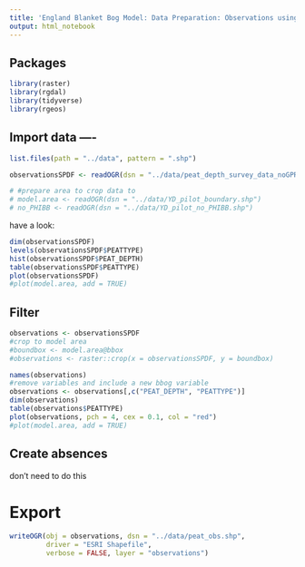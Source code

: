 ```yaml
---
title: 'England Blanket Bog Model: Data Preparation: Observations using peat depth data'
output: html_notebook
---
```



## Packages 
```r
library(raster)
library(rgdal)
library(tidyverse)
library(rgeos)
```


## Import data ----
```r
list.files(path = "../data", pattern = ".shp")

observationsSPDF <- readOGR(dsn = "../data/peat_depth_survey_data_noGPR.shp", verbose = TRUE)

# #prepare area to crop data to
# model.area <- readOGR(dsn = "../data/YD_pilot_boundary.shp")
# no_PHIBB <- readOGR(dsn = "../data/YD_pilot_no_PHIBB.shp")
```

have a look: 
```r
dim(observationsSPDF)
levels(observationsSPDF$PEATTYPE)
hist(observationsSPDF$PEAT_DEPTH)
table(observationsSPDF$PEATTYPE)
plot(observationsSPDF)
#plot(model.area, add = TRUE)

```



## Filter

```r
observations <- observationsSPDF
#crop to model area
#boundbox <- model.area@bbox
#observations <- raster::crop(x = observationsSPDF, y = boundbox)

names(observations)
#remove variables and include a new bbog variable
observations <- observations[,c("PEAT_DEPTH", "PEATTYPE")]
dim(observations)
table(observations$PEATTYPE)
plot(observations, pch = 4, cex = 0.1, col = "red")
#plot(model.area, add = TRUE)
```


## Create absences

don't need to do this



# Export

```r
writeOGR(obj = observations, dsn = "../data/peat_obs.shp", 
         driver = "ESRI Shapefile", 
         verbose = FALSE, layer = "observations")
```

